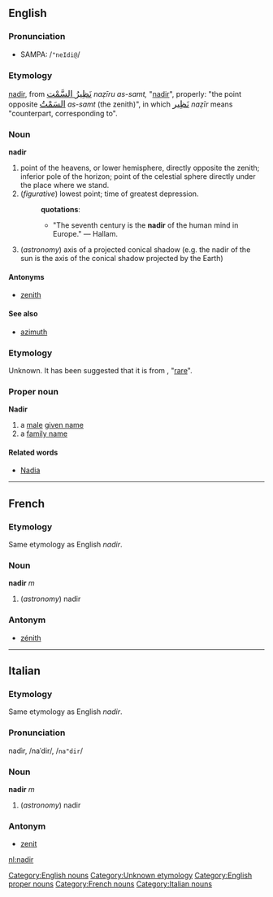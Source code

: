 ==English==
===Pronunciation===
*SAMPA: /<tt>"neIdi@</tt>/
===Etymology===
{{ML.}} [[nadir]], from {{Arab.}} 
<big>[[نظير اسمت|نَظِيرُ السَّمْت]]</big> ''naẓīru as-samt,'' "[[nadir]]", properly: "the point opposite 
<big>[[سمت|السَمْتُ]]</big> ''as-samt'' (the zenith)", in which 
<big>[[نظير|نَظِير]]</big> ''naẓīr'' means "counterpart, corresponding to".

===Noun===
[[Category:English nouns]]
'''nadir'''
#point of the heavens, or lower hemisphere, directly opposite the zenith; inferior pole of the horizon; point of the celestial sphere directly under the place where we stand.
#(''figurative'') lowest point; time of greatest depression.
#:'''quotations''':
#:*"The seventh century is the '''nadir''' of the human mind in Europe." &mdash; Hallam.
#(''astronomy'') axis of a projected conical shadow (e.g. the nadir of the sun is the axis of the conical shadow projected by the Earth)
====Antonyms====
*[[zenith]]

====See also====
* [[azimuth]]

===Etymology===
Unknown.  It has been suggested that it is from {{Arab.}} <!--Arabic transliteration here-->, "[[rare]]". [[Category:Unknown etymology]]

{{etystub}}
===Proper noun===
[[Category:English proper nouns]]
'''Nadir'''
# a [[male]] [[given name]]
# a [[family name]]

====Related words====
* [[Nadia]]

----

==French==
===Etymology===
Same etymology as English ''nadir''.
===Noun===
[[Category:French nouns]]
'''nadir''' ''m''

# (''astronomy'') nadir

===Antonym===
*[[zénith]]

----

==Italian==
===Etymology===
Same etymology as English ''nadir''.
===Pronunciation===
nadìr, /naˈdir/, /<tt>na"dir</tt>/
===Noun===
[[Category:Italian nouns]]
'''nadir''' ''m''

# (''astronomy'') nadir

===Antonym===
*[[zenit]]

[[nl:nadir]]